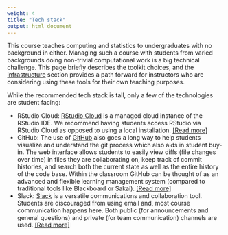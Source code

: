 ```yaml
---
weight: 4
title: "Tech stack"
output: html_document
---
```


This course teaches computing and statistics to undergraduates with no background 
in either. Managing such a course with students from varied backgrounds doing 
non-trivial computational work is a big technical challenge. This page briefly 
describes the toolkit choices, and the [infrastructure](/20-infrastructure) section 
provides a path forward for instructors who are considering using these tools for 
their own teaching purposes.

While the recommended tech stack is tall, only a few of the technologies are 
student facing:

- RStudio Cloud: [RStudio Cloud](https://rstudio.cloud/) is a managed cloud 
instance of the RStudio IDE. We recommend having students access RStudio via 
RStudio Cloud as opposed to using a local installation. 
[[Read more]](infrastructure/rscloud/)
- GitHub: The use of [GitHub](https://github.com/) also goes a long way to help 
students visualize and understand the git process which also aids in student 
buy-in. The web interface allows students to easily view diffs (file changes 
over time) in files they are collaborating on, keep track of commit histories, 
and search both the current state as well as the entire history of the code 
base. Within the classroom GitHub can be thought of as an advanced and flexible 
learning management system (compared to traditional tools like Blackboard or Sakai).
[[Read more]](infrastructure/github/)
- Slack: [Slack](https://slack.com/) is a versatile communications and 
collaboration tool. Students are discouraged from using email and, most course 
communication happens here. Both public (for announcements and general questions) 
and private (for team communication) channels are used.
[[Read more]](infrastructure/slack/)

